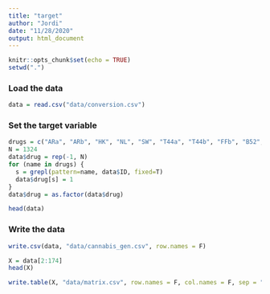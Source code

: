 ```yaml
---
title: "target"
author: "Jordi"
date: "11/28/2020"
output: html_document
---
```


```r
knitr::opts_chunk$set(echo = TRUE)
setwd(".")
```

### Load the data

```r
data = read.csv("data/conversion.csv")
```

### Set the target variable

```r
drugs = c("ARa", "ARb", "HK", "NL", "SW", "T44a", "T44b", "FFb", "B52", "PM", "BB", "BS", "FFa", "HMW", "HA", "SWA", "MS", "RI")
N = 1324
data$drug = rep(-1, N)
for (name in drugs) {
  s = grepl(pattern=name, data$ID, fixed=T)
  data$drug[s] = 1
}
data$drug = as.factor(data$drug)
```

```r
head(data)
```


### Write the data

```r
write.csv(data, "data/cannabis_gen.csv", row.names = F)
```

```r
X = data[2:174]
head(X)
```

```r
write.table(X, "data/matrix.csv", row.names = F, col.names = F, sep = ",")
```

